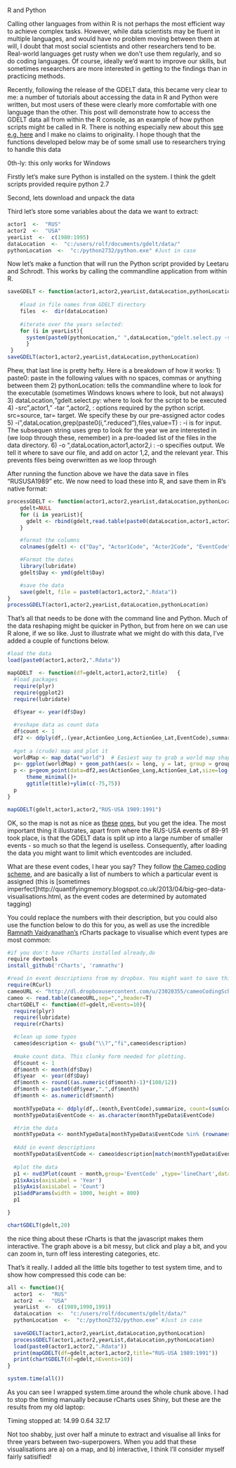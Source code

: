 R and Python

Calling other languages from within R is not perhaps the most efficient way to achieve complex tasks. However, while data scientists may be fluent in multiple languages, and would have no problem moving between them at will, I doubt that most social scientists and other researchers tend to be. Real-world languages get rusty when we don't use them regularly, and so do coding languages. Of course, ideally we'd want to improve our skills, but sometimes researchers are more interested in getting to the findings than in practicing methods. 

Recently, following the release of the GDELT data, this became very clear to me: a number of tutorials about accessing the data in R and Python were written, but most users of these were clearly more comfortable with one language than the other. This post will demonstrate how to access the GDELT data all from within the R console, as an example of how python scripts might be called in R. There is nothing especially new about this [see e.g. here](http://www.r-chart.com/2010/06/if-you-want-to-interact-with-other.html) and I make no claims to originality. I hope though that the functions developed below may be of some small use to researchers trying to handle this data

0th-ly: this only works for Windows

Firstly let's make sure Python is installed on the system. I think the gdelt scripts provided require python 2.7

Second, lets download and unpack the data 

Third let's store some variables about the data we want to extract:

```r
actor1  <-  "RUS"
actor2  <-  "USA"
yearList  <-  c(1980:1995)
dataLocation  <-  "c:/users/rolf/documents/gdelt/data/"
pythonLocation  <-  "c:/python2732/python.exe" #Just in case 
```

Now let's make a function that will run the Python script provided by Leetaru and Schrodt. This works by calling the commandline application from within R.

```r
saveGDELT <- function(actor1,actor2,yearList,dataLocation,pythonLocation){
	
	#load in file names from GDELT directory
	files  <-  dir(dataLocation)
	
	#iterate over the years selected:
	for (i in yearList){
	  system(paste0(pythonLocation," ",dataLocation,"gdelt.select.py -src ",actor1," -tar ",actor2, " -i ",dataLocation,grep(paste0(i,".reduced"),files,value=T), " -o ",dataLocation,actor1,actor2,i))
	  }
 }
saveGDELT(actor1,actor2,yearList,dataLocation,pythonLocation)
```

Phew, that last line is pretty hefty. Here is a breakdown of how it works:
1) paste0: paste in the following values with no spaces, commas or anything between them
2) pythonLocation: tells the commandline where to look for the executable (sometimes Windows knows where to look, but not always)
3) dataLocation,"gdelt.select.py: where to look for the script to be executed
4) -src ",actor1," -tar ",actor2, : options required by the python script. src=source, tar= target. We specify these by our pre-assigned actor codes
5) -i ",dataLocation,grep(paste0(i,".reduced"),files,value=T) : -i is for input. The subsequen string uses grep to look for the year we are interested in (we loop through these, remember) in a pre-loaded list of the files in the data directory.
6) -o ",dataLocation,actor1,actor2,i : -o specifies output. We tell it where to save our file, and add on actor 1,2, and the relevant year. This prevents files being overwritten as we loop through


After running the function above we have the data save in files "RUSUSA1989" etc. We now need to load these  into R, and save them in R's native format:

```r
processGDELT <- function(actor1,actor2,yearList,dataLocation,pythonLocation){
	gdelt=NULL
	for (i in yearList){
	  gdelt <- rbind(gdelt,read.table(paste0(dataLocation,actor1,actor2,i),sep="\t"))
	}

	#format the columns
	colnames(gdelt) <- c("Day", "Actor1Code", "Actor2Code", "EventCode", "QuadCategory", "GoldsteinScale", "Actor1Geo_Lat", "Actor1Geo_Long", "Actor2Geo_Lat", "Actor2Geo_Long", "ActionGeo_Lat", "ActionGeo_Long")

	#Format the dates
	library(lubridate)
	gdelt$Day <- ymd(gdelt$Day)

	#save the data
	save(gdelt, file = paste0(actor1,actor2,".Rdata"))
}	
processGDELT(actor1,actor2,yearList,dataLocation,pythonLocation)
```

That's all that needs to be done with the command line and Python. Much of the data reshaping might be quicker in Python, but from here on we can use R alone, if we so like. Just to illustrate what we might do with this data, I've added a couple of functions below.

```r
#load the data
load(paste0(actor1,actor2,".Rdata"))

mapGDELT  <- function(df=gdelt,actor1,actor2,title)   {
  #load packages
  require(plyr)
  require(ggplot2)  
  require(lubridate)
  
  df$year <- year(df$Day)

  #reshape data as count data
  df$count <- 1
  df2 <- ddply(df,.(year,ActionGeo_Long,ActionGeo_Lat,EventCode),summarize,count=sum(count))
  
  #get a (crude) map and plot it
  worldMap <- map_data("world")  # Easiest way to grab a world map shapefile
  p<- ggplot(worldMap) + geom_path(aes(x = long, y = lat, group = group), colour = gray(2/3), lwd = 1/3)
  p <- p+geom_point(data=df2,aes(ActionGeo_Long,ActionGeo_Lat,size=log(count)+1,colour=as.character(EventCode)),alpha=.6)+
      theme_minimal()+
      ggtitle(title)+ylim(c(-75,75))
  p
}

mapGDELT(gdelt,actor1,actor2,"RUS-USA 1989:1991")
```

OK, so the map is not as nice as [these](http://quantifyingmemory.blogspot.co.uk/2013/04/mapping-gdelt-data-in-r-and-some.html) [ones](http://nbviewer.ipython.org/urls/raw.github.com/dmasad/GDELT_Intro/master/GDELT_Mapping.ipynb), but you get the idea. The most important thing it illustrates, apart from where the RUS-USA events of 89-91 took place, is that the GDELT data is split up into a large number of smaller events - so much so that the legend is uselless. Consequently, after loading the data you might want to limit which eventcodes are included. 

What are these event codes, I hear you say? They follow [the Cameo coding scheme](http://web.ku.edu/~keds/cameo.dir/CAMEO.CDB.09b5.pdf), and are basically a list of numbers to which a particular event is assigned (this is [sometimes imperfect]http://quantifyingmemory.blogspot.co.uk/2013/04/big-geo-data-visualisations.html, as the event codes are determined by automated tagging)

You could replace the numbers with their description, but you could also use the function below to do this for you, as well as use the incredible [Ramnath Vaidyanathan's](https://github.com/ramnathv) rCharts package to visualise which event types are most common:

```r
#if you don't have rCharts installed already,do
require devtools
install_github('rCharts', 'ramnathv')

```

```r
#read in event descriptions from my dropbox. You might want to save this to disk
require(RCurl)
cameoURL <- "http://dl.dropboxusercontent.com/u/23020355/cameoCodingScheme.csv"
cameo <- read.table(cameoURL,sep=",",header=T)
chartGDELT <- function(df=gdelt,nEvents=10){
  require(plyr)
  require(lubridate)
  require(rCharts)

  #clean up some typos
  cameo$description <- gsub("\\?","fi",cameo$description)
  
  #make count data. This clunky form needed for plotting.
  df$count <- 1
  df$month <- month(df$Day)
  df$year  <- year(df$Day)
  df$month <- round((as.numeric(df$month)-1)*(100/12))
  df$month <- paste0(df$year,".",df$month)
  df$month <- as.numeric(df$month)
   
  monthTypeData <- ddply(df,.(month,EventCode),summarize, count=(sum(count)))
  monthTypeData$EventCode <- as.character(monthTypeData$EventCode)    

  #trim the data
  monthTypeData <- monthTypeData[monthTypeData$EventCode %in% (rownames(tail(sort(table(df$EventCode)),nEvents))) ,]
  
  #Add in event descriptions
  monthTypeData$EventCode <- cameo$description[match(monthTypeData$EventCode,cameo$id)] 
 
  #plot the data
  p1 <- nvd3Plot(count ~ month,group='EventCode' ,type='lineChart',data=monthTypeData)
  p1$xAxis(axisLabel = 'Year')
  p1$yAxis(axisLabel = 'Count')
  p1$addParams(width = 1000, height = 800)
  p1

}

chartGDELT(gdelt,20)
```

the nice thing about these rCharts is that the javascript makes them interactive. The graph above is a bit messy, but click and play a bit, and you can zoom in, turn off less interesting categories, etc.

That's it really. I added all the little bits together to test system time, and to show how compressed this code can be:


```r
all <- function(){
  actor1  <-  "RUS"
  actor2  <-  "USA"
  yearList  <-  c(1989,1990,1991)
  dataLocation  <-  "c:/users/rolf/documents/gdelt/data/"
  pythonLocation  <-  "c:/python2732/python.exe" #Just in case 
  
  saveGDELT(actor1,actor2,yearList,dataLocation,pythonLocation)
  processGDELT(actor1,actor2,yearList,dataLocation,pythonLocation)
  load(paste0(actor1,actor2,".Rdata"))
  print(mapGDELT(df=gdelt,actor1,actor2,title="RUS-USA 1989:1991"))
  print(chartGDELT(df=gdelt,nEvents=10))
}

system.time(all())
```

As you can see I wrapped system.time around the whole chunk above. I had to stop the timing manually because rCharts uses Shiny, but these are the results from my old laptop:

Timing stopped at: 14.99 0.64 32.17 

Not too shabby, just over half a minute to extract and visualise all links for three years between two-superpowers. When you add that these visualisations are a) on a map, and b) interactive, I think I'll consider myself fairly satisified!